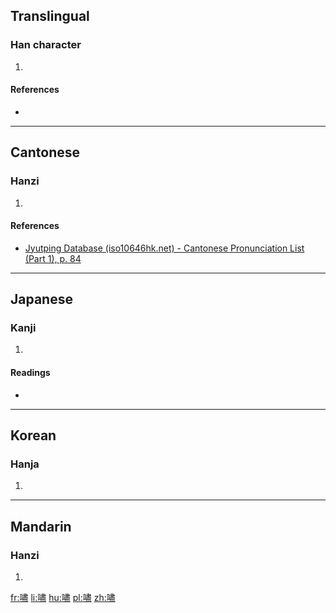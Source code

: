 ==Translingual==

===Han character===
{{Han char|rn=30|rad=口|as=14|sn=17|four=65017|canj=RLMT|ids=⿰口盡}}

# {{defn|Han|sort=口14}}

====References====
* {{Han ref|kx=0212.140|dkj=04478|dj=0434.450|hdz=10697.200|uh=568D|ud=22157|bh=ECC2|bd=60610}}

----

==Cantonese==

===Hanzi===
{{yue-hanzi|jyut=[[zeon3]]|y=jeun3}}

# {{defn|lang=yue|sort=口14}}

====References====
*[http://www.iso10646hk.net/jp/document/download.jsp Jyutping Database (iso10646hk.net) - Cantonese Pronunciation List (Part 1), p. 84]

----

==Japanese==

===Kanji===
{{ja-kanji|grade=|rs=口14}}

# {{defn|lang=ja|sort=口14}}

====Readings====
* {{ja-readings|on=[[しん]] (shin)|kun=[[いきどおる]] (ikidooru)}}

----

==Korean==

===Hanja===
{{ko-hanja|hangeul=진|rv=jin|mr=chin}}

# {{defn|lang=ko|sort=口14}}

----

==Mandarin==

===Hanzi===
{{cmn-hanzi|pin=[[jìn]] ([[jin4]])|wg=chin<sup>4</sup>}}

# {{defn|lang=cmn|sort=口14}}

[[fr:嚍]]
[[li:嚍]]
[[hu:嚍]]
[[pl:嚍]]
[[zh:嚍]]